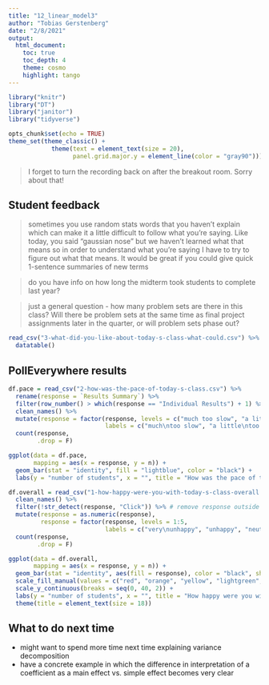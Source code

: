 ```yaml
---
title: "12_linear_model3"
author: "Tobias Gerstenberg"
date: "2/8/2021"
output: 
  html_document:
    toc: true
    toc_depth: 4
    theme: cosmo
    highlight: tango
---
```


```r
library("knitr")
library("DT")
library("janitor")
library("tidyverse")

opts_chunk$set(echo = TRUE)
theme_set(theme_classic() + 
            theme(text = element_text(size = 20),
                  panel.grid.major.y = element_line(color = "gray90")))
```

> I forget to turn the recording back on after the breakout room. Sorry about that! 

## Student feedback 

> sometimes you use random stats words that you haven't explain which can make it a little difficult to follow what you're saying. Like today, you said "gaussian nose" but we haven't learned what that means so in order to understand what you're saying I have to try to figure out what that means. It would be great if you could give quick 1-sentence summaries of new terms

> do you have info on how long the midterm took students to complete last year?

> just a general question - how many problem sets are there in this class? Will there be problem sets at the same time as final project assignments later in the quarter, or will problem sets phase out?

```r
read_csv("3-what-did-you-like-about-today-s-class-what-could.csv") %>% 
  datatable()
```

## PollEverywhere results 

```r
df.pace = read_csv("2-how-was-the-pace-of-today-s-class.csv") %>% 
  rename(response = `Results Summary`) %>% 
  filter(row_number() > which(response == "Individual Results") + 1) %>% 
  clean_names() %>%  
  mutate(response = factor(response, levels = c("much too slow", "a little too slow", "just right", "a little too fast", "much too fast"),
                           labels = c("much\ntoo slow", "a little\ntoo slow", "just right", "a little\ntoo fast", "much\ntoo fast"))) %>% 
  count(response,
        .drop = F)

ggplot(data = df.pace,
       mapping = aes(x = response, y = n)) + 
  geom_bar(stat = "identity", fill = "lightblue", color = "black") +
  labs(y = "number of students", x = "", title = "How was the pace of today's class?")
```

```r
df.overall = read_csv("1-how-happy-were-you-with-today-s-class-overall.csv") %>% 
  clean_names() %>% 
  filter(!str_detect(response, "Click")) %>% # remove response outside of the click regions 
  mutate(response = as.numeric(response),
         response = factor(response, levels = 1:5,
                           labels = c("very\nunhappy", "unhappy", "neutral", "happy", "very\nhappy"))) %>% 
  count(response,
        .drop = F)

ggplot(data = df.overall,
       mapping = aes(x = response, y = n)) + 
  geom_bar(stat = "identity", aes(fill = response), color = "black", show.legend = F) +
  scale_fill_manual(values = c("red", "orange", "yellow", "lightgreen", "green")) +
  scale_y_continuous(breaks = seq(0, 40, 2)) + 
  labs(y = "number of students", x = "", title = "How happy were you with today's class overall?") +
  theme(title = element_text(size = 18))
```

## What to do next time

- might want to spend more time next time explaining variance decomposition 
- have a concrete example in which the difference in interpretation of a coefficient as a main effect vs. simple effect becomes very clear 



